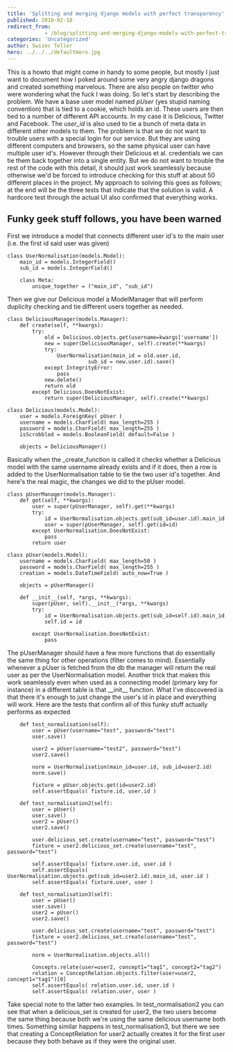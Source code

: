 ```yaml
---
title: 'Splitting and merging django models with perfect transparency'
published: 2010-02-18
redirect_from: 
            - /blog/splitting-and-merging-django-models-with-perfect-transparency/swizec/1178
categories: 'Uncategorized'
author: Swizec Teller
hero: ../../../defaultHero.jpg
---
```

This is a howto that might come in handy to some people, but mostly I just want to document how I poked around some very angry django dragons and created something marvelous. There are also people on twitter who were wondering what the fuck I was doing. So let's start by describing the problem. We have a base user model named _pUser_ (yes stupid naming convention) that is tied to a cookie, which holds an id. These users are then tied to a number of different API accounts. In my case it is Delicious, Twitter and Facebook. The _user_id_ is also used to tie a bunch of meta data in different other models to them. The problem is that we do not want to trouble users with a special login for our service. But they are using different computers and browsers, so the same physical user can have multiple user id's. However through their Delicious et al. credentials we can tie them back together into a single entity. But we do not want to trouble the rest of the code with this detail, it should just work seamlessly because otherwise we'd be forced to introduce checking for this stuff at about 50 different places in the project. My approach to solving this goes as follows; at the end will be the three tests that indicate that the solution is valid. A hardcore test through the actual UI also confirmed that everything works.

## Funky geek stuff follows, you have been warned

First we introduce a model that connects different user id's to the main user (i.e. the first id said user was given)

```
class UserNormalisation(models.Model):
	main_id = models.IntegerField()
	sub_id = models.IntegerField()

	class Meta:
		unique_together = ("main_id", "sub_id")
```

Then we give our Delicious model a ModelManager that will perform duplicity checking and tie different users together as needed.

```
class DeliciousManager(models.Manager):
	def create(self, **kwargs):
		try:
			old = Delicious.objects.get(username=kwargs['username'])
			new = super(DeliciousManager, self).create(**kwargs)
			try:
				UserNormalisation(main_id = old.user.id,
						  sub_id = new.user.id).save()
			except IntegrityError:
				pass
			new.delete()
			return old
		except Delicious.DoesNotExist:
			return super(DeliciousManager, self).create(**kwargs)

class Delicious(models.Model):
	user = models.ForeignKey( pUser )
	username = models.CharField( max_length=255 )
	password = models.CharField( max_length=255 )
	isScrobbled = models.BooleanField( default=False )

	objects = DeliciousManager()
```

Basically when the _create_function is called it checks whether a Delicious model with the same username already exists and if it does, then a row is added to the UserNormalisation table to tie the two user id's together. And here's the real magic, the changes we did to the pUser model.

```
class pUserManager(models.Manager):
	def get(self, **kwargs):
		user = super(pUserManager, self).get(**kwargs)
		try:
			id = UserNormalisation.objects.get(sub_id=user.id).main_id
			user = super(pUserManager, self).get(id=id)
		except UserNormalisation.DoesNotExist:
			pass
		return user

class pUser(models.Model):
	username = models.CharField( max_length=50 )
	password = models.CharField( max_length=255 )
	creation = models.DateTimeField( auto_now=True )

	objects = pUserManager()

	def __init__(self, *args, **kwargs):
		super(pUser, self).__init__(*args, **kwargs)
		try:
			id = UserNormalisation.objects.get(sub_id=self.id).main_id
			self.id = id

		except UserNormalisation.DoesNotExist:
			pass
```

The pUserManager should have a few more functions that do essentially the same thing for other operations (filter comes to mind). Essentially whenever a pUser is fetched from the db the manager will return the real user as per the UserNormalisation model. Another trick that makes this work seamlessly even when used as a connecting model (primary key for instance) in a different table is that \_\_init\_\_ function. What I've discovered is that there it's enough to just change the user's id in place and everything will work. Here are the tests that confirm all of this funky stuff actually performs as expected

```
	def test_normalisation(self):
		user = pUser(username="test", password="test")
		user.save()

		user2 = pUser(username="test2", password="test")
		user2.save()

		norm = UserNormalisation(main_id=user.id, sub_id=user2.id)
		norm.save()

		fixture = pUser.objects.get(id=user2.id)
		self.assertEquals( fixture.id, user.id )

	def test_normalisation2(self):
		user = pUser()
		user.save()
		user2 = pUser()
		user2.save()

		user.delicious_set.create(username="test", password="test")
		fixture = user2.delicious_set.create(username="test", password="test")

		self.assertEquals( fixture.user.id, user.id )
		self.assertEquals( UserNormalisation.objects.get(sub_id=user2.id).main_id, user.id )
		self.assertEquals( fixture.user, user )

	def test_normalisation3(self):
		user = pUser()
		user.save()
		user2 = pUser()
		user2.save()

		user.delicious_set.create(username="test", password="test")
		fixture = user2.delicious_set.create(username="test", password="test")
		
		norm = UserNormalisation.objects.all()

		Concepts.relate(user=user2, concept1="tag1", concept2="tag2")
		relation = ConceptRelation.objects.filter(user=user2, concept1="tag1")[0]
		self.assertEquals( relation.user.id, user.id )
		self.assertEquals( relation.user, user )
```

Take special note to the latter two examples. In test_normalisation2 you can see that when a delicious_set is created for user2, the two users become the same thing because both we're using the same delicious username both times. Something similar happens in test_normalisation3, but there we see that creating a ConceptRelation for user2 actually creates it for the first user because they both behave as if they were the original user.